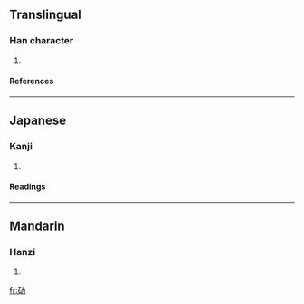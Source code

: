 ==Translingual==
===Han character===
{{Han char|rn=19|rad=力|as=05|sn=7|four=|canj=一口大尸 (MRKS)}}
# {{defn|Han}}
====References====
{{Han ref|kx=0147.060|dkj=02322|dj=0331.090|hdz=10368.050|uh=52AF|ud=21167}}
----
==Japanese==
===Kanji===
{{ja-kanji|grade=|rs=力05}}
# {{defn|Japanese}} 
====Readings====
{{ja-readings|on=[[しょ]] (sho)|kun=[[つよい]] (tsuyoi)}}
----
==Mandarin==
===Hanzi===
{{cmn-hanzi|pin=[[zhū]] ([[zhu1]])|wg=chu<sup>1</sup>}}
# {{defn|Mandarin}}

[[fr:劯]]